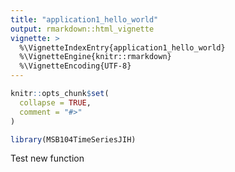 ```yaml
---
title: "application1_hello_world"
output: rmarkdown::html_vignette
vignette: >
  %\VignetteIndexEntry{application1_hello_world}
  %\VignetteEngine{knitr::rmarkdown}
  %\VignetteEncoding{UTF-8}
---
```


```r
knitr::opts_chunk$set(
  collapse = TRUE,
  comment = "#>"
)
```

```r
library(MSB104TimeSeriesJIH)
```

Test new function 

